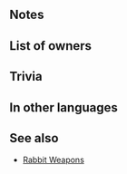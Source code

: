 {{Weapon Infobox
|tagid=SID_ラウアラビット
|weaponName=Rauðrrabbit
|image=wep_mg059
|weaponType=Red Tome
|might=8
|range=2
|effect=During unit's first combat in player phase or enemy phase, grants Atk/Res+5 to unit and restores 7 HP to unit after combat.
|cost=200
|exclusive=0
|statModifiers=0,8,0,0,0
|required=Elfire;Ruin
|next=
|promotionRarity=5
|promotionTier=1
|intID=2659
|sort=8000
|value=11
|timingID=15
|abilityID=219
|limit2ID=56
|randomTimestamp=2021-08-19T07:00:00Z
|randomMinLv=21
|randomMaxLv=35
|properties=random_owner
}}
==Notes==
{{FirstCombat}}
{{Temporary buffs}}
{{After combat healing}}
==List of owners==
{{Skill Hero List}}
==Trivia==
{{TomeColorTrivia|raudr}}
==In other languages==
{{OtherLanguages
|japanese=ラウアラビット
|german=Rauðrhase
|spanishEU=Conejo carmesí
|spanishLA=Conejo carmesí
|french=Lapin rubis
|italian=Rubinlepre
|chineseTW=赤紅之兔
|portuguese=Lebre rubra
}}
==See also==
{{See also skills|cond=(Description LIKE '%estores%HP after combat%' OR Description LIKE '%estores%HP to unit after combat%') AND WikiName NOT LIKE '%rabbit%' AND Exclusive='1'}}
* [[Skill families/Weapons#Rabbit|Rabbit Weapons]]
{{Weapons Navbox}}